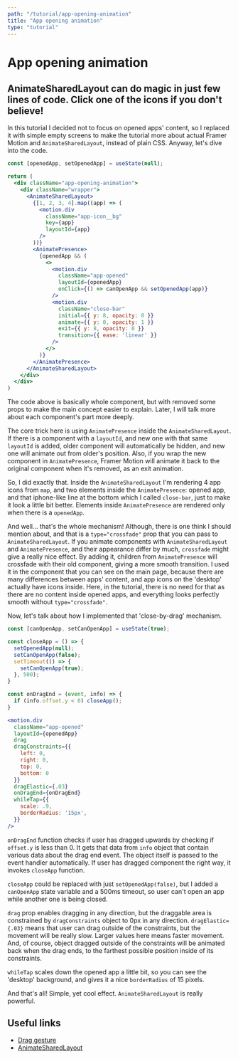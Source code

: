 ```yaml
---
path: "/tutorial/app-opening-animation"
title: "App opening animation"
type: "tutorial"
---
```



# App opening animation
## AnimateSharedLayout can do magic in just few lines of code. Click one of the icons if you don't believe!

<div className="guide__component-wrapper">
  <div className="app-opening-animation__guide-wrapper">
    <IphoneAnimationTut />
  </div>
</div>

In this tutorial I decided not to focus on opened apps' content, so I replaced it with simple empty screens to make the tutorial more about actual Framer Motion and `AnimateSharedLayout`, instead of plain CSS. Anyway, let's dive into the code.

```jsx
const [openedApp, setOpenedApp] = useState(null);

return (
  <div className="app-opening-animation">
    <div className="wrapper">
      <AnimateSharedLayout>
        {[1, 2, 3, 4].map((app) => (
          <motion.div
            className="app-icon__bg"
            key={app}
            layoutId={app}
          />
        ))}
        <AnimatePresence>
          {openedApp && (
            <>
              <motion.div 
                className="app-opened"
                layoutId={openedApp}
                onClick={() => canOpenApp && setOpenedApp(app)}
              />
              <motion.div 
                className="close-bar" 
                initial={{ y: 8, opacity: 0 }}
                animate={{ y: 0, opacity: 1 }}
                exit={{ y: 8, opacity: 0 }}
                transition={{ ease: 'linear' }}
              />
            </>
          )}
        </AnimatePresence>
      </AnimateSharedLayout>
    </div>
  </div>
)
```

The code above is basically whole component, but with removed some props to make the main concept easier to explain. Later, I will talk more about each component's part more deeply. 

The core trick here is using `AnimatePresence` inside the `AnimateSharedLayout`. If there is a component with a `layoutId`, and new one with that same `layoutId` is added, older component will automatically be hidden, and new one will animate out from older's position. Also, if you wrap the new component in `AnimatePresence`, Framer Motion will animate it back to the original component when it's removed, as an exit animation. 

So, I did exactly that. Inside the `AnimateSharedLayout` I'm rendering 4 app icons from `map`, and two elements inside the `AnimatePresence`: opened app, and that iphone-like line at the bottom which I called `close-bar`, just to make it look a little bit better. Elements inside `AnimatePresence` are rendered only when there is a `openedApp`. 

And well... that's the whole mechanism! Although, there is one think I should mention about, and that is a `type="crossfade"` prop that you can pass to `AnimateSharedLayout`. If you animate components with `AnimateSharedLayout` and `AnimatePresence`, and their appearance differ by much, `crossfade` might give a really nice effect. By adding it, children from `AnimatePresence` will crossfade with their old component, giving a more smooth transition. I used it in the component that you can see on the main page, because there are many differences between apps' content, and app icons on the 'desktop' actually have icons inside. Here, in the tutorial, there is no need for that as there are no content inside opened apps, and everything looks perfectly smooth without `type="crossfade"`.

Now, let's talk about how I implemented that 'close-by-drag' mechanism.

```jsx
const [canOpenApp, setCanOpenApp] = useState(true);

const closeApp = () => {
  setOpenedApp(null);
  setCanOpenApp(false);
  setTimeout(() => {
    setCanOpenApp(true);
  }, 500);
}

const onDragEnd = (event, info) => {
  if (info.offset.y < 0) closeApp();
}

<motion.div 
  className="app-opened"
  layoutId={openedApp}
  drag
  dragConstraints={{ 
    left: 0, 
    right: 0, 
    top: 0, 
    bottom: 0
  }}
  dragElastic={.03}
  onDragEnd={onDragEnd}
  whileTap={{
    scale: .9,  
    borderRadius: '15px',
  }}
/>
```

`onDragEnd` function checks if user has dragged upwards by checking if `offset.y` is less than 0. It gets that data from `info` object that contain various data about the drag end event. The object itself is passed to the event handler automatically. If user has dragged component the right way, it invokes `closeApp` function.

`closeApp` could be replaced with just `setOpenedApp(false)`, but I added a `canOpenApp` state variable and a 500ms timeout, so user can't open an app while another one is being closed.

`drag` prop enables dragging in any direction, but the draggable area is constrained by `dragConstraints` object to 0px in any direction. `dragElastic={.03}` means that user can drag outside of the constraints, but the movement will be really slow. Larger values here means faster movement. And, of course, object dragged outside of the constraints will be animated back when the drag ends, to the farthest possible position inside of its constraints.

`whileTap` scales down the opened app a little bit, so you can see the 'desktop' background, and gives it a nice `borderRadius` of 15 pixels. 

And that's all! Simple, yet cool effect. `AnimateSharedLayout` is really powerful.

## Useful links
- [Drag gesture](https://www.framer.com/api/motion/gestures/#drag)
- [AnimateSharedLayout](https://www.framer.com/api/motion/animate-shared-layout/)
